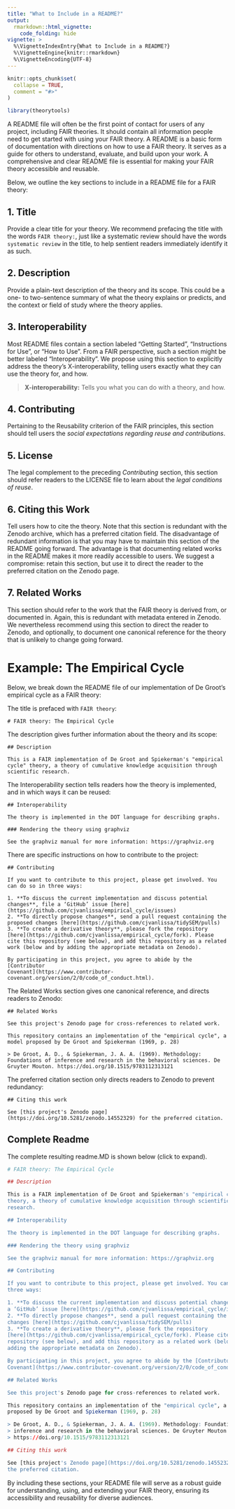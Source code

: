 ```yaml
---
title: "What to Include in a README?"
output:
  rmarkdown::html_vignette:
    code_folding: hide
vignette: >
  %\VignetteIndexEntry{What to Include in a README?}
  %\VignetteEngine{knitr::rmarkdown}
  %\VignetteEncoding{UTF-8}
---
```


```r
knitr::opts_chunk$set(
  collapse = TRUE,
  comment = "#>"
)

library(theorytools)
```

A README file will often be the first point of contact for users of any project, including FAIR theories.
It should contain all information people need to get started with using your FAIR theory.
A README is a basic form of documentation with directions on how to use a FAIR theory.
It serves as a guide for others to understand, evaluate, and build upon your work.
A comprehensive and clear README file is essential for making your FAIR theory accessible and reusable. 

Below, we outline the key sections to include in a README file for a FAIR theory:

## 1. Title

Provide a clear title for your theory.
We recommend prefacing the title with the words `FAIR theory:`, just like a systematic review should have the words `systematic review` in the title, to help sentient readers immediately identify it as such.

## 2. Description

Provide a plain-text description of the theory and its scope.
This could be a one- to two-sentence summary of what the theory explains or predicts,
and the context or field of study where the theory applies.

## 3. Interoperability

Most README files contain a section labeled "Getting Started", "Instructions for Use", or "How to Use".
From a FAIR perspective, such a section might be better labeled "Interoperability".
We propose using this section to explicitly address the theory's X-interoperability,
telling users exactly what they can use the theory for, and how. 

> **X-interoperability:** Tells you what you can do with a theory, and how.


## 4. Contributing

Pertaining to the Reusability criterion of the FAIR principles, this section should tell users the *social expectations regarding reuse and contributions*.

## 5. License

The legal complement to the preceding *Contributing* section, this section should refer readers to the LICENSE file to learn about the *legal conditions of reuse*.

## 6. Citing this Work

Tell users how to cite the theory. Note that this section is redundant with the Zenodo archive, which has a preferred citation field. The disadvantage of redundant information is that you may have to maintain this section of the README going forward. The advantage is that documenting related works in the README makes it more readily accessible to users. We suggest a compromise: retain this section, but use it to direct the reader to the preferred citation on the Zenodo page.

## 7. Related Works

This section should refer to the work that the FAIR theory is derived from, or documented in. Again, this is redundant with metadata entered in Zenodo. We nevertheless recommend using this section to direct the reader to Zenodo, and optionally, to document one canonical reference for the theory that is unlikely to change going forward.



# Example: The Empirical Cycle

Below, we break down the README file of our implementation of De Groot's empirical cycle as a FAIR theory:


The title is prefaced with `FAIR theory`:

```
# FAIR theory: The Empirical Cycle
```

The description gives further information about the theory and its scope:

```
## Description

This is a FAIR implementation of De Groot and Spiekerman's "empirical cycle" theory, a theory of cumulative knowledge acquisition through scientific research.
```

The Interoperability section tells readers how the theory is implemented, and in which ways it can be reused:

```
## Interoperability

The theory is implemented in the DOT language for describing graphs.

### Rendering the theory using graphviz

See the graphviz manual for more information: https://graphviz.org

```

There are specific instructions on how to contribute to the project:

```
## Contributing

If you want to contribute to this project, please get involved. You can do so in three ways:

1. **To discuss the current implementation and discuss potential changes**, file a ‘GitHub’ issue [here](https://github.com/cjvanlissa/empirical_cycle/issues)
2. **To directly propose changes**, send a pull request containing the proposed changes [here](https://github.com/cjvanlissa/tidySEM/pulls)
3. **To create a derivative theory**, please fork the repository [here](https://github.com/cjvanlissa/empirical_cycle/fork). Please cite this repository (see below), and add this repository as a related work (below and by adding the appropriate metadata on Zenodo).

By participating in this project, you agree to abide by the [Contributor
Covenant](https://www.contributor-covenant.org/version/2/0/code_of_conduct.html).
```

The Related Works section gives one canonical reference, and directs readers to Zenodo:

```
## Related Works

See this project's Zenodo page for cross-references to related work. 

This repository contains an implementation of the "empirical cycle", a model proposed by De Groot and Spiekerman (1969, p. 28)

> De Groot, A. D., & Spiekerman, J. A. A. (1969). Methodology: Foundations of inference and research in the behavioral sciences. De Gruyter Mouton. https://doi.org/10.1515/9783112313121
```

The preferred citation section only directs readers to Zenodo to prevent redundancy:

```
## Citing this work

See [this project's Zenodo page](https://doi.org/10.5281/zenodo.14552329) for the preferred citation.
```

## Complete Readme

The complete resulting readme.MD is shown below (click to expand).

```r
# FAIR theory: The Empirical Cycle

## Description

This is a FAIR implementation of De Groot and Spiekerman's "empirical cycle"
theory, a theory of cumulative knowledge acquisition through scientific
research.

## Interoperability

The theory is implemented in the DOT language for describing graphs.

### Rendering the theory using graphviz

See the graphviz manual for more information: https://graphviz.org

## Contributing

If you want to contribute to this project, please get involved. You can do so in
three ways:

1. **To discuss the current implementation and discuss potential changes**, file
a ‘GitHub’ issue [here](https://github.com/cjvanlissa/empirical_cycle/issues)
2. **To directly propose changes**, send a pull request containing the proposed
changes [here](https://github.com/cjvanlissa/tidySEM/pulls)
3. **To create a derivative theory**, please fork the repository
[here](https://github.com/cjvanlissa/empirical_cycle/fork). Please cite this
repository (see below), and add this repository as a related work (below and by
adding the appropriate metadata on Zenodo).

By participating in this project, you agree to abide by the [Contributor
Covenant](https://www.contributor-covenant.org/version/2/0/code_of_conduct.html).

## Related Works

See this project's Zenodo page for cross-references to related work. 

This repository contains an implementation of the "empirical cycle", a model
proposed by De Groot and Spiekerman (1969, p. 28)

> De Groot, A. D., & Spiekerman, J. A. A. (1969). Methodology: Foundations of
> inference and research in the behavioral sciences. De Gruyter Mouton.
> https://doi.org/10.1515/9783112313121

## Citing this work

See [this project's Zenodo page](https://doi.org/10.5281/zenodo.14552329) for
the preferred citation.
```


<!-- For example, we referenced the original empirical cycle paper here: -->

<!-- For example, our example is implemented in the DOT language for describing graphs, so we would could provide instructions here on how to plot a DOT graph. -->

<!-- Example: -->

<!-- Title: Empirical Cycle Theory -->
<!-- Overview: This theory models the iterative process of scientific knowledge acquisition, including phases of observation, induction, deduction, testing, and evaluation. It is designed for applications in psychological research. -->

<!-- * Title, prefaced with `# FAIR theory: The Theory's Name` -->
<!-- * Description: A plain-text description of the theory and its scope -->
<!-- * Interoperability: Most README files contain a section labeled "Getting Started", "Instructions", or "How to Use". From a FAIR perspective, such a section might be better labeled "Interoperability", or "How to Use (Interoperability)". We propose explicitly addressing the theory's X-interoperability, telling users exactly what they can use the theory for, and how. For example, our example is implemented in the DOT language for describing graphs, so we would could provide instructions here on how to plot a DOT graph. -->
<!-- * Contributing: Pertaining to the Reusability criterion, this section should tell users the *social expectations regarding reuse and contributions*. -->
<!-- * License: The legal complement to the preceding section, this section should refer readers to the LICENSE file to learn about the *legal conditions of reuse*. -->
<!-- * Citing this work: Tell users how to cite the theory. Note that this section is redundant with the Zenodo archive, which has a preferred citation field. The disadvantage of redundant information is that you may have to maintain this section of the README going forward. The advantage is that documenting related works in the README makes it more readily accessible to users. We suggest a compromise: to retain this section, but refer the reader to the Zenodo page. -->
<!-- * Related works: This section should refer to the work that the FAIR theory is derived from, or documented in. Again, this is redundant with metadata entered in Zenodo (step 5). We nevertheless recommend using this section to refer to Zenodo, and/or to document one canonical reference for the theory that is unlikely to change going forward. For example, we referenced the original empirical cycle paper here: -->

<!-- ``` -->
<!-- This repository contains an implementation of the "empirical cycle", -->
<!-- a model proposed by De Groot and Spiekerman (1969, p. 28). See Zenodo for other related works. -->

<!-- > De Groot, A. D., & Spiekerman, J. A. A. (1969). Methodology: -->
<!-- Foundations of inference and research in the behavioral sciences. -->
<!-- De Gruyter Mouton. https://doi.org/10.1515/9783112313121 -->
<!-- ``` -->

<!-- , followed by a brief overview of its purpose and scope. Include the following details: -->
<!-- - The full name of the theory. -->
<!-- - A one- to two-sentence summary of what the theory explains or predicts. -->
<!-- - The context or field of study where the theory applies. -->

<!-- ### Example: -->
<!-- **Title**: Empirical Cycle Theory -->
<!-- **Overview**: This theory models the iterative process of scientific knowledge acquisition, including phases of observation, induction, deduction, testing, and evaluation. It is designed for applications in psychological research. -->

<!-- ## 2. **Purpose and Rationale** -->
<!-- Explain why this theory was developed and what problem it addresses. Highlight its unique contributions compared to existing theories in the field. -->

<!-- ### Example: -->
<!-- The Empirical Cycle Theory provides a formal framework to guide the design and evaluation of scientific studies, addressing the lack of standardized theoretical models in psychology. -->

<!-- ## 3. **Implementation Details** -->
<!-- Describe how the theory is represented in this repository. Include: -->
<!-- - The format(s) used (e.g., plain text, DOT graph, mathematical equations). -->
<!-- - How to access the theory (e.g., specific files or directories). -->
<!-- - Any dependencies or software tools required to view or use the theory. -->

<!-- ### Example: -->
<!-- The theory is represented as: -->
<!-- - `empirical_cycle.dot`: A DOT graph describing the relationships between phases. -->
<!-- - `README.md`: Detailed documentation. -->
<!-- Viewing the DOT graph requires graph visualization software, such as Graphviz. -->

<!-- ## 4. **Instructions for Use** -->
<!-- Provide clear guidance on how to use the theory. Include: -->
<!-- - How to cite the theory (e.g., Zenodo DOI). -->
<!-- - Instructions for integrating the theory into workflows (e.g., importing it into R or other software). -->
<!-- - Use cases or examples of application. -->

<!-- ### Example: -->
<!-- To cite this theory, use the following DOI: [10.5281/zenodo.xxxxx](https://doi.org/10.5281/zenodo.xxxxx). -->
<!-- To visualize the DOT graph, install Graphviz and run: -->
<!-- ```bash -->
<!-- dot -Tpng empirical_cycle.dot -o empirical_cycle.png -->
<!-- ``` -->

<!-- ## 5. **Versioning and Updates** -->
<!-- Document how the theory will be updated over time and explain the versioning system used. If applicable, include a changelog or a reference to the Git history. -->

<!-- ### Example: -->
<!-- This repository uses semantic versioning (e.g., v1.0.0). Updates will be documented in the `CHANGELOG.md` file and via Git commit history. -->

<!-- ## 6. **Contributing Guidelines** -->
<!-- Explain how others can contribute to improving the theory. Include: -->
<!-- - Guidelines for submitting pull requests. -->
<!-- - How to fork the repository and propose changes. -->
<!-- - Expectations for metadata updates when modifying the theory. -->

<!-- ### Example: -->
<!-- Contributions are welcome! Please fork the repository, make your changes, and submit a pull request. Ensure metadata in `.zenodo.json` is updated to reflect your contributions. -->

<!-- ## 7. **License Information** -->
<!-- Specify the license under which the theory is shared. We recommend using a CC0 license to maximize reuse. -->

<!-- ### Example: -->
<!-- This theory is shared under a [CC0 1.0 Universal (CC0 1.0) Public Domain Dedication](https://creativecommons.org/publicdomain/zero/1.0/). -->

<!-- ## 8. **Acknowledgments** -->
<!-- Recognize contributors and funding sources that supported the development of the theory. -->

<!-- ### Example: -->
<!-- Special thanks to Dr. Jane Smith for conceptual insights and to the Open Science Fund for financial support. -->

<!-- ## 9. **Metadata and Additional Resources** -->
<!-- Include a reference to the `.zenodo.json` file or other metadata that ensures the theory is findable and properly indexed. Provide links to related resources or papers. -->

<!-- ### Example: -->
<!-- The metadata for this theory is documented in `.zenodo.json`. For further reading, see: -->
<!-- - Smith, J. (2023). *The Empirical Cycle: A Meta-Theory of Science.* Open Journal of Psychology. -->

<!-- --- -->

By including these sections, your README file will serve as a robust guide for understanding, using, and extending your FAIR theory, ensuring its accessibility and reusability for diverse audiences.





